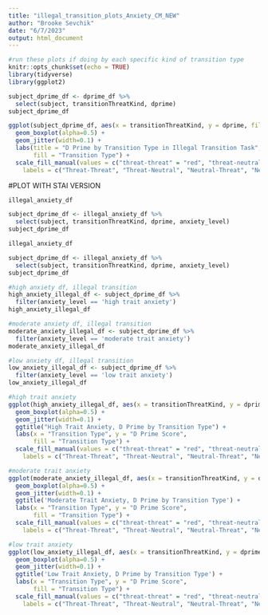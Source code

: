 ```yaml
---
title: "illegal_transition_plots_Anxiety_CM_NEW"
author: "Brooke Sevchik"
date: "6/7/2023"
output: html_document
---
```


```r
#run these plots if doing by each specific kind of transition type
knitr::opts_chunk$set(echo = TRUE)
library(tidyverse)
library(ggplot2)
```


```r
subject_dprime_df <- dprime_df %>%
  select(subject, transitionThreatKind, dprime)
subject_dprime_df
```

```r
ggplot(subject_dprime_df, aes(x = transitionThreatKind, y = dprime, fill=transitionThreatKind)) +
  geom_boxplot(alpha=0.5) +
  geom_jitter(width=0.1) +
  labs(title = "D Prime by Transition Type in Illegal Transition Task", x = "Transition Type", y = "D Prime Score",
       fill = "Transition Type") +
  scale_fill_manual(values = c("threat-threat" = "red", "threat-neutral" = "blue", "neutral-threat" = "green", "neutral-neutral" = "orange"),
    labels = c("Threat-Threat", "Threat-Neutral", "Neutral-Threat", "Neutral-Neutral"))
```

#PLOT WITH STAI VERSION

```r
illegal_anxiety_df

subject_dprime_df <- illegal_anxiety_df %>%
  select(subject, transitionThreatKind, dprime, anxiety_level)
subject_dprime_df
```

```r
illegal_anxiety_df

subject_dprime_df <- illegal_anxiety_df %>%
  select(subject, transitionThreatKind, dprime, anxiety_level)
subject_dprime_df

#high anxiety df, illegal transition
high_anxiety_illegal_df <- subject_dprime_df %>%
  filter(anxiety_level == 'high trait anxiety')
high_anxiety_illegal_df

#moderate anxiety df, illegal transition
moderate_anxiety_illegal_df <- subject_dprime_df %>%
  filter(anxiety_level == 'moderate trait anxiety')
moderate_anxiety_illegal_df

#low anxiety df, illegal transition
low_anxiety_illegal_df <- subject_dprime_df %>%
  filter(anxiety_level == 'low trait anxiety')
low_anxiety_illegal_df
```


```r
#high trait anxiety
ggplot(high_anxiety_illegal_df, aes(x = transitionThreatKind, y = dprime, fill=transitionThreatKind)) +
  geom_boxplot(alpha=0.5) +
  geom_jitter(width=0.1) +
  ggtitle("High Trait Anxiety, D Prime by Transition Type") +
  labs(x = "Transition Type", y = "D Prime Score",
       fill = "Transition Type") +
  scale_fill_manual(values = c("threat-threat" = "red", "threat-neutral" = "blue", "neutral-threat" = "green", "neutral-neutral" = "orange"),
    labels = c("Threat-Threat", "Threat-Neutral", "Neutral-Threat", "Neutral-Neutral"))

#moderate trait anxiety
ggplot(moderate_anxiety_illegal_df, aes(x = transitionThreatKind, y = dprime, fill=transitionThreatKind)) +
  geom_boxplot(alpha=0.5) +
  geom_jitter(width=0.1) +
  ggtitle('Moderate Trait Anxiety, D Prime by Transition Type') +
  labs(x = "Transition Type", y = "D Prime Score",
       fill = "Transition Type") +
  scale_fill_manual(values = c("threat-threat" = "red", "threat-neutral" = "blue", "neutral-threat" = "green", "neutral-neutral" = "orange"),
    labels = c("Threat-Threat", "Threat-Neutral", "Neutral-Threat", "Neutral-Neutral"))

#low trait anxiety
ggplot(low_anxiety_illegal_df, aes(x = transitionThreatKind, y = dprime, fill=transitionThreatKind)) +
  geom_boxplot(alpha=0.5) +
  geom_jitter(width=0.1) +
  ggtitle('Low Trait Anxiety, D Prime by Transition Type') +
  labs(x = "Transition Type", y = "D Prime Score",
       fill = "Transition Type") +
  scale_fill_manual(values = c("threat-threat" = "red", "threat-neutral" = "blue", "neutral-threat" = "green", "neutral-neutral" = "orange"),
    labels = c("Threat-Threat", "Threat-Neutral", "Neutral-Threat", "Neutral-Neutral"))
```




